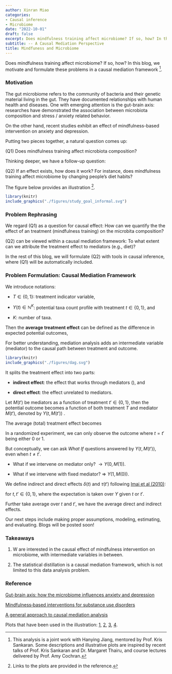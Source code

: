 ```yaml
---
author: Xinran Miao
categories:
- Causal inference
- Microbiome
date: "2022-10-01"
draft: false
excerpt: Does mindfulness training affect microbiome? If so, how? In this blog, we motivate and formulate these problems in a causal mediation framework. 
subtitle: -- A Causal Mediation Perspective
title: Mindfuness and Microbiome
---
```


Does mindfulness training affect microbiome? If so, how? In this blog, we motivate and formulate these problems in a causal mediation framework ^[This analysis is a joint work with Hanying Jiang, mentored by Prof. Kris Sankaran. Some descriptions and illustrative plots are inspired by recent talks of Prof. Kris Sankaran and Dr. Margaret Thairu, and course lectures delivered by Prof. Amy Cochran.].


### Motivation

The gut microbiome refers to the community of bacteria and their genetic material living in the gut.
They have documented relationships with human health and diseases. One with emerging attention is the gut-brain axis: researches have demonstrated the association between microbiota composition and stress / anxiety related behavior.

On the other hand, recent studies exhibit an effect of mindfulness-based intervention on anxiety and depression.

Putting two pieces together, a natural question comes up:

(Q1) Does mindfulness training affect microbiota composition?

Thinking deeper, we have a follow-up question:

(Q2) If an effect exists, how does it work? For instance, does mindfulness training affect microbiome by changing people's diet habits?

The figure below provides an illustration ^[Links to the plots are provided in the reference.].
```r
library(knitr)
include_graphics("./figures/study_goal_informal.svg")
``` 



### Problem Rephrasing

We regard (Q1) as a question for causal effect: How can we quantify the the effect of an treatment (mindfulness training) on the microbita composition?

(Q2) can be viewed within a causal mediation framework: To what extent can we attribute the treatment effect to mediators (e.g., diet)?


In the rest of this blog, we will formulate (Q2) with tools in causal inference, where (Q1) will be automatically included.

### Problem Formulation: Causal Mediation Framework

We introduce notations:

- $T\in\{0, 1\}$: treatment indicator variable,

- $Y(t)\in\mathbb{N}^K$: potential taxa count profile with treatment $t\in\{0,1\}$, and

- $K$: number of taxa. 

Then the **average treatment effect** can be defined as the difference in expected potential outcomes,
\begin{align*}
    \mathbb{E}[Y(1)] - \mathbb{E}[Y(0)].
\end{align*}


For better understanding, mediation analysis adds an intermediate variable (mediator) to the causal path between treatment and outcome. 

```r
library(knitr)
include_graphics("./figures/dag.svg")
``` 


It splits the treatment effect into two parts: 

- **indirect effect**: the effect that works through mediators (), and 

- **direct effect**: the effect unrelated to mediators. 

Let $M(t')$ be mediators as a function of treatment $t'\in\{0,1\}$, then the potential outcome becomes a function of both treatment $T$ and mediator $M(t')$, denoted by $Y(t, M(t'))$ \footnote{For simplicity, we omit the dependency of $M$ and $Y$ on $X$ in notations. The rigorous notations are $M(x,t')$ and $Y(x, t, M(x, t'))$.}. 


The average (total) treatment effect becomes
\begin{align*}
    \mathbb{E}[Y(1, M(1))] - \mathbb{E}[Y(0, M(0))].
\end{align*}

In a randomized experiment, we can only observe the outcome where $t=t'$ being either $0$ or $1$. 

But conceptually, we can ask *What If* questions answered by $Y(t, M(t'))$, even when $t\not=t'$.

- What if we intervene on mediator only? $\to Y(0, M(1))$.

- What if we intervene with fixed mediator? => $Y(1, M(0))$.




We define indirect and direct effects $\delta(t)$ and $\tau(t')$ following [Imai et al (2010)](https://doi.org/10.1037/a0020761):



\begin{align*}
    \delta(t) &= \mathbb{E}[Y(t, M(1))] - \mathbb{E}[Y(t, M(0))]\\
     \tau(t') &= \mathbb{E}[Y(1, M(t'))] - \mathbb{E}[Y(0, M(t'))]
\end{align*}
for $t, t'\in \{0, 1\}$, where the expectation is taken over $Y$ given $t$ or $t'$. 


Further take average over $t$ and $t'$, we have the average direct and indirect effects.
\begin{align*}
    \bar\delta &= \mathbb{E}[\delta(T)]\\
     \bar\tau &= \mathbb{E}[\tau(T)].
\end{align*}

Our next steps include making proper assumptions, modeling, estimating, and evaluating. Blogs will be posted soon!

### Takeaways
1. W are interested in the causal effect of mindfulness intervention on microbiome, with intermediate variables in between.

2. The statistical distillation is a causal mediation framework, which is not limited to this data analysis problem.

### Reference



[Gut-brain axis: how the microbiome influences anxiety and depression](https://doi.org/10.1016/j.tins.2013.01.005)

[Mindfulness‐based interventions for substance use disorders](https://doi.org/10.1002/14651858.CD011723.pub2)

[A general approach to causal mediation analysis](https://doi.org/10.1037/a0020761)

Plots that have been used in the illustration: [1](https://www.livescience.com/why-a-balanced-diet-is-important), [2](https://www.spd.org.sg/are_you_getting_quality_sleep/), [3](https://angioedemanews.com/news/test-of-c1-inhibitor-activity-on-dried-blood-spots-may-be-simple-way-to-diagnose-hae/), [4](https://www.verywellmind.com/is-it-normal-anxiety-or-an-anxiety-disorder-2584401).
